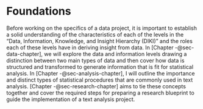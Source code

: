 # Foundations {#part-foundations}

Before working on the specifics of a data project, it is important to establish a solid understanding of the characteristics of each of the levels in the "Data, Information, Knowledge, and Insight Hierarchy (DIKI)" and the roles each of these levels have in deriving insight from data. In [Chapter -@sec-data-chapter], we will explore the data and information levels drawing a distinction between two main types of data and then cover how data is structured and transformed to generate information that is fit for statistical analysis. In [Chapter -@sec-analysis-chapter], I will outline the importance and distinct types of statistical procedures that are commonly used in text analysis. [Chapter -@sec-research-chapter] aims to tie these concepts together and cover the required steps for preparing a research blueprint to guide the implementation of a text analysis project.

